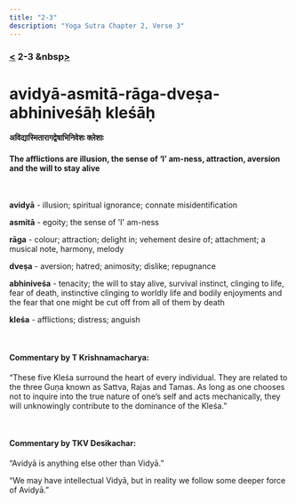 ```yaml
---
title: "2-3"
description: "Yoga Sutra Chapter 2, Verse 3"
---
```


### [<](/Chapter-2/2-2/) 2-3 &nbsp[>](/Chapter-2/2-4/)

# avidyā-asmitā-rāga-dveṣa-abhiniveśāḥ kleśāḥ

#### अविद्यास्मितारागद्वेषाभिनिवेशः क्लेशाः

#### The afflictions are illusion, the sense of ‘I’ am-ness, attraction, aversion and the will to stay alive

<br />

**avidyā** - illusion; spiritual ignorance; connate misidentification <br />

**asmitā** - egoity; the sense of 'I' am-ness <br />

**rāga** - colour; attraction; delight in; vehement desire of; attachment; a musical note, harmony, melody <br />

**dveṣa** - aversion; hatred; animosity; dislike; repugnance <br />

**abhiniveśa** - tenacity; the will to stay alive, survival instinct, clinging to life, fear of death, instinctive clinging to worldly life and bodily enjoyments and the fear that one might be cut off from all of them by death <br />

**kleśa** - afflictions; distress; anguish <br />

<br />

#### Commentary by T Krishnamacharya:

“These five Kleśa surround the heart of every individual.
They are related to the three Guṇa known as Sattva, Rajas and Tamas.
As long as one chooses not to inquire into the true nature of one’s self and acts mechanically,
they will unknowingly contribute to the dominance of the Kleśa.”

<br />

#### Commentary by TKV Desikachar:

“Avidyā is anything else other than Vidyā.”

“We may have intellectual Vidyā,
but in reality we follow some deeper force of Avidyā.”
